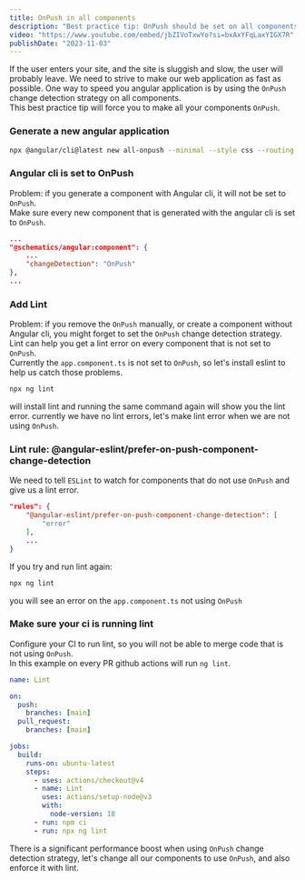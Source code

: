 ```yaml
---
title: OnPush in all components
description: "Best practice tip: OnPush should be set on all components"
video: "https://www.youtube.com/embed/jbZIVoTxwYo?si=bxAxYFqLaxYIGX7R"
publishDate: "2023-11-03"
---
```


If the user enters your site, and the site is sluggish and slow, the user will probably leave. We need to strive to make our web application as fast as possible. One way to speed you angular application is by using the `OnPush` change detection strategy on all components.  
This best practice tip will force you to make all your components `OnPush`.

<Steps>

### Generate a new angular application

```bash
npx @angular/cli@latest new all-onpush --minimal --style css --routing false
```

### Angular cli is set to OnPush

Problem: if you generate a component with Angular cli, it will not be set to `OnPush`.  
Make sure every new component that is generated with the angular cli is set to `OnPush`.

```json title="angular.json"
...
"@schematics/angular:component": {
	...
	"changeDetection": "OnPush"
},
...
```

### Add Lint

Problem: if you remove the `OnPush` manually, or create a component without Angular cli, you might forget to set the `OnPush` change detection strategy. Lint can help you get a lint error on every component that is not set to `OnPush`.  
Currently the `app.component.ts` is not set to `OnPush`, so let's install eslint to help us catch those problems.

```bash
npx ng lint
```

will install lint and running the same command again will show you the lint error.
currently we have no lint errors, let's make lint error when we are not using `OnPush`.

### Lint rule: @angular-eslint/prefer-on-push-component-change-detection

We need to tell `ESLint` to watch for components that do not use `OnPush` and give us a lint error.

```json title=".eslintrc.json
"rules": {
	"@angular-eslint/prefer-on-push-component-change-detection": [
		"error"
	],
	...
}
```

If you try and run lint again:

```bash
npx ng lint
```

you will see an error on the `app.component.ts` not using `OnPush`

### Make sure your ci is running lint

Configure your CI to run lint, so you will not be able to merge code that is not using `OnPush`.  
In this example on every PR github actions will run `ng lint`.

```yaml title=".github/workflows/lint.yml"
name: Lint

on:
  push:
    branches: [main]
  pull_request:
    branches: [main]

jobs:
  build:
    runs-on: ubuntu-latest
    steps:
      - uses: actions/checkout@v4
      - name: Lint
        uses: actions/setup-node@v3
        with:
          node-version: 18
      - run: npm ci
      - run: npx ng lint
```

</Steps>

There is a significant performance boost when using `OnPush` change detection strategy, let's change all our components to use `OnPush`, and also enforce it with lint.